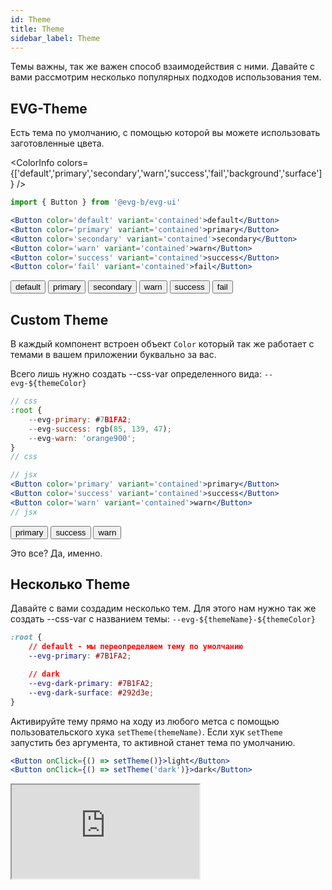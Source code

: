 ```yaml
---
id: Theme
title: Theme
sidebar_label: Theme
---
```


Темы важны, так же важен способ взаимодействия с ними. Давайте с вами рассмотрим несколько популярных подходов использования тем.

## EVG-Theme

Есть тема по умолчанию, с помощью которой вы можете использовать заготовленные цвета.

<ColorInfo colors={['default','primary','secondary','warn','success','fail','background','surface']} />

```jsx
import { Button } from '@evg-b/evg-ui'

<Button color='default' variant='contained'>default</Button>
<Button color='primary' variant='contained'>primary</Button>
<Button color='secondary' variant='contained'>secondary</Button>
<Button color='warn' variant='contained'>warn</Button>
<Button color='success' variant='contained'>success</Button>
<Button color='fail' variant='contained'>fail</Button>
```

<div style={{display: 'flex', justifyContent: 'space-around', margin: '40px 0'}}>
    <Button color='default' variant='contained'>default</Button>
    <Button color='blue600' variant='contained'>primary</Button>
    <Button color='secondary' variant='contained'>secondary</Button>
    <Button color='warn' variant='contained'>warn</Button>
    <Button color='success' variant='contained'>success</Button>
    <Button color='fail' variant='contained'>fail</Button>
</div>



## Custom Theme

В каждый компонент встроен объект `Color` который так же работает с темами в вашем приложении буквально за вас.

Всего лишь нужно создать --css-var определенного вида: `--evg-${themeColor}`

```jsx
// css
:root {
    --evg-primary: #7B1FA2;
    --evg-success: rgb(85, 139, 47);
    --evg-warn: 'orange900';
}
// css

// jsx
<Button color='primary' variant='contained'>primary</Button>
<Button color='success' variant='contained'>success</Button>
<Button color='warn' variant='contained'>warn</Button>
// jsx
```

<div style={{display: 'flex', justifyContent: 'space-around', margin: '40px 0'}}>
    <Button color='primary' variant='contained'>primary</Button>
    <Button color='rgb(85, 139, 47)' variant='contained'>success</Button>
    <Button color='orange900' variant='contained'>warn</Button>
</div>

Это все? Да, именно. 

## Несколько Theme

Давайте с вами создадим несколько тем. Для этого нам нужно так же создать --css-var с названием темы: `--evg-${themeName}-${themeColor}`

```css
:root {
    // default - мы переопределяем тему по умолчанию
    --evg-primary: #7B1FA2;

    // dark
    --evg-dark-primary: #7B1FA2;
    --evg-dark-surface: #292d3e;
}
```

Активируйте тему прямо на ходу из любого метса с помощью пользовательского хука `setTheme(themeName)`.
Если хук `setTheme` запустить без аргумента, то активной станет тема по умолчанию.

```jsx
<Button onClick={() => setTheme()}>light</Button>
<Button onClick={() => setTheme('dark')}>dark</Button>
```


<iframe 
    src="https://codesandbox.io/embed/evg-ui-theme-yohew?autoresize=1&fontsize=12&theme=dark"
    style={{width:'100%', height:'600px', border:0, borderRadius: '4px', overflow:'hidden'}}
    title="evg-ui-theme"
    allow="accelerometer; ambient-light-sensor; camera; encrypted-media; geolocation; gyroscope; hid; microphone; midi; payment; usb; vr; xr-spatial-tracking"
    sandbox="allow-forms allow-modals allow-popups allow-presentation allow-same-origin allow-scripts"
></iframe>
